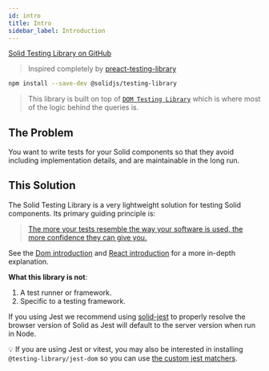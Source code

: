 ```yaml
---
id: intro
title: Intro
sidebar_label: Introduction
---
```


[Solid Testing Library on GitHub][gh]

> Inspired completely by [preact-testing-library][preact-docs]

[preact-docs]: ../preact-testing-library/intro.mdx
[gh]: https://github.com/solidjs/solid-testing-library

```bash npm2yarn
npm install --save-dev @solidjs/testing-library
```

> This library is built on top of
> [`DOM Testing Library`](dom-testing-library/intro.mdx) which is where most of
> the logic behind the queries is.

## The Problem

You want to write tests for your Solid components so that they avoid including
implementation details, and are maintainable in the long run.

## This Solution

The Solid Testing Library is a very lightweight solution for testing Solid
components. Its primary guiding principle is:

> [The more your tests resemble the way your software is used, the more confidence they can give you.](https://twitter.com/kentcdodds/status/977018512689455106)

See the [Dom introduction][dom-solution-explainer] and [React
introduction][react-solution-explainer] for a more in-depth explanation.

[dom-solution-explainer]: ../dom-testing-library/intro.mdx#this-solution
[react-solution-explainer]: ../react-testing-library/intro.mdx#this-solution

**What this library is not**:

1.  A test runner or framework.
2.  Specific to a testing framework.

If you using Jest we recommend using
[solid-jest](https://github.com/solidjs/solid-jest) to properly resolve the
browser version of Solid as Jest will default to the server version when run in
Node.

💡 If you are using Jest or vitest, you may also be interested in installing
`@testing-library/jest-dom` so you can use [the custom jest matchers][jest-dom].

[jest-dom]: ../ecosystem-jest-dom
